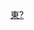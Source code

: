 {{Routemap
| title = 新加坡地鐵東北線
| title-bg = #{{SMRT color|NE}}
| title-color = white
| text-width = 0,60,100
| collapsible = no
| inline = <includeonly>yes</includeonly>
| map =
utCONTg\\~~ ~~ ~~{{BSsplit|&nbsp;|{{rmri||u}} {{SMRT color icon|Circle}} 多美歌}}
utINTACC!~HUBaq\utKINTACCa!~HUBeq\~~ ~~{{SMRT code 2|NE|1|CC|29}} '''[[港灣地鐵站|港灣]]'''
utSTR\utSTR\
utCONTgq\uextSTRr\utSTR\\~~ ~~ ~~{{BSsplit|{{rmri||l}} {{SMRT color icon|Circle}} <s>濱海灣</s>|&nbsp;}}
\utINTACC!~HUBaq\HUBlg~~ ~~{{SMRT code 3|NE|3|EW|16|TE|17}} '''[[歐南園地鐵站|歐南園]]'''
\utCONTgq\utKRZt\utINTACCq!~HUB\utCONTfq~~ ~~ ~~{{BSsplit|{{rmri||l}} {{SMRT color icon|East West}} 巴西立|{{pad|7px}}{{SMRT color icon|East West}} 大士連路 {{rmri||r}}}}
\uextCONTgq\utKRZt\uextINTACCq!~HUBe\uextCONTfq~~ ~~ ~~{{BSsplit|{{rmri||l}} {{SMRT color icon|Thomson-East Coast}} <s>兀蘭北</s>|{{pad|7px}}{{SMRT color icon|Thomson-East Coast}} <s>雙溪勿洛</s> {{rmri||r}}}}
utSTR
HUBrg\utINTACC!~HUBeq\~~ ~~{{SMRT code 2|NE|4|DT|19}} '''[[牛车水地铁站|牛车水]]'''
utSTR+l\utINTACCq!~HUBe\utKRZt\utCONTfq\~~ ~~ ~~{{BSsplit|{{rmri||r}} {{SMRT color icon|Downtown}} 博覽|&nbsp;}}
utSTR\\utACC\\~~ ~~{{SMRT code|NE|5}} '''[[克拉码头地铁站|克拉码头]]'''
utSTR\\utSTR\\
utKRZW\WASSERq\utKRZW\\~~[[新加坡河]]
utSTR\\utSTR\\
utSTR\\utSTR\\~~ ~~{{SMRT code 3|NE|6|CC|1|NS|24}} '''[[多美歌地铁站|多美歌]]'''
utdCONTgq\utKRZt\utINTACCq!~HUBa\utKRZt\utCONTfq\\d~~ ~~ ~~{{BSsplit|{{rmri||l}} {{SMRT color icon|North South}} 濱海南碼頭|{{pad|7px}}{{SMRT color icon|North South}} 裕廊東 {{rmri||r}}}}
utdCONTgq\utKRZt\utKINTACCeq!~HUBlf\utINTACC!~HUBeq\d\\~~ ~~ ~~{{BSsplit|{{rmri||l}} {{SMRT color icon|Circle}} 港灣|&nbsp;}}
utSTR\\utSTR\\
utSTRl\utSTRq\utKRZt\utINTACCq!~HUBa\utCONTfq~~ ~~ ~~{{BSsplit|&nbsp;|{{pad|7px}}{{SMRT color icon|Downtown}} 武吉班讓 {{rmri||r}}}}
\utINTACC!~HUBaq\HUBrf~~ ~~{{SMRT code 2|NE|7|DT|12}} '''[[小印度地铁站|小印度]]'''
utSTR
utACC~~ ~~{{SMRT code|NE|8}} '''[[花拉公园地铁站|花拉公园]]'''
utSTR
utACC~~ ~~{{SMRT code|NE|9}} '''[[文庆地铁站|文庆]]'''
utSTR
utACC~~ ~~{{SMRT code|NE|10}} '''[[波东巴西地铁站|波东巴西]]'''
utSTR
utACC~~ ~~{{SMRT code|NE|11}} '''[[兀里地铁站|兀里]]'''
utSTR
\utINTACC!~HUBaq\HUBlg~~ ~~{{SMRT code 2|NE|12|CC|13}} '''[[实龙岗地铁站|实龙岗]]'''
\utCONTgq\utKRZt\utINTACCq!~HUBe\utCONTfq~~ ~~ ~~{{BSsplit|{{rmri||l}} {{SMRT color icon|Circle}} 多美歌|{{pad|7px}}{{SMRT color icon|Circle}} 港灣 {{rmri||r}}}}
utSTR
utSTR
utACC~~ ~~{{SMRT code|NE|13}} '''[[高文地铁站|高文]]'''
utSTR
utSTR
utACC~~ ~~{{SMRT code|NE|14}} '''[[后港地铁站|后港]]'''
\utABZg2\tSTRc3
\utACC!~tSTRc1\utSTR+4~~ ~~{{SMRT code|NE|15}} '''[[万国地铁站|万国]]'''
\\utABZg+l\utABZql\utKDSTeq~~[[盛港车厂]]
utSTR
uCONTgq\uSTR+r\utSTR\uSTR+l\uCONTfq~~ ~~ ~~{{BSsplit|{{SMRT color icon|Sengkang}} 西環：{{rmr|enclosed=no|经仁宗往芬微|Ricon=r}}|{{SMRT color icon|Sengkang}} 東環：{{rmr|enclosed=no|Licon=l|经兰岗往码高}}}}
uINTACC!~HUBaq\utINTACC!~HUBq\uINTACC!~HUBeq~~ ~~{{SMRT code 2|NE|16|STC|}} '''[[盛港地铁/轻轨站|盛港]]'''
uCONTgq\uSTRr\utSTR\uSTRl\uCONTfq~~ ~~ ~~{{BSsplit|{{SMRT color icon|Sengkang}} 西環：{{rmr|enclosed=no|经振林往芬微|Ricon=r}}|{{SMRT color icon|Sengkang}} 東環：{{rmr|enclosed=no|Licon=l|经康埔桦往码高}}}}
utSTR
uCONTgq\uSTR+r\utSTR\uSTR+l\uCONTfq~~ ~~ ~~{{BSsplit|{{SMRT color icon|Punggol}} 西環：{{rmr|enclosed=no|经树德往山姆|Ricon=r}}|{{SMRT color icon|Punggol}} 東環：{{rmr|enclosed=no|Licon=l|经海湾往里维拉}}}}
uINTACC!~HUBaq\utKINTACCe!~HUBq\uINTACC!~HUBeq~~ ~~{{SMRT code 2|NE|17|PTC|}} '''[[榜鹅地铁/轻轨站|榜鹅]]'''
uCONTgq\uSTRr\\uSTRl\uCONTfq~~ ~~ ~~{{BSsplit|{{SMRT color icon|Punggol}} 西環：{{rmr|enclosed=no|经三记往山姆|Ricon=r}}|{{SMRT color icon|Punggol}} 東環：{{rmr|enclosed=no|Licon=l|经达迈往里维拉}}}}
|bottom={{navbar|新加坡地铁RDT/东北线}}
}}<noinclude>
{{Rdt intro|[[新加坡地鐵東北線]]}}
[[Category:新加坡地鐵RDT|東?]]
</noinclude>